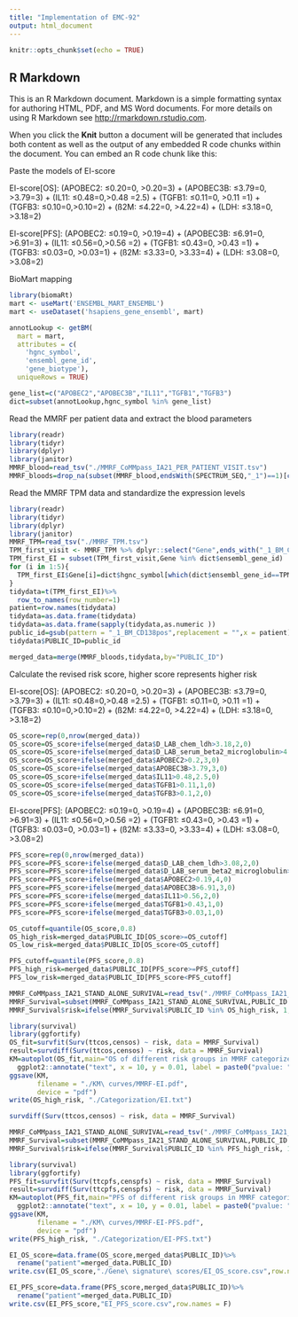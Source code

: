 ```yaml
---
title: "Implementation of EMC-92"
output: html_document
---
```


```r
knitr::opts_chunk$set(echo = TRUE)
```

## R Markdown

This is an R Markdown document. Markdown is a simple formatting syntax for authoring HTML, PDF, and MS Word documents. For more details on using R Markdown see <http://rmarkdown.rstudio.com>.

When you click the **Knit** button a document will be generated that includes both content as well as the output of any embedded R code chunks within the document. You can embed an R code chunk like this:


Paste the models of EI-score

EI-score[OS]: (APOBEC2: ≤0.20=0, >0.20=3) + (APOBEC3B: ≤3.79=0, >3.79=3) + 
(IL11: ≤0.48=0,>0.48 =2.5) + (TGFB1: ≤0.11=0, >0.11 =1) + (TGFB3: ≤0.10=0,>0.10=2) + 
(ß2M: ≤4.22=0, >4.22=4) + (LDH: ≤3.18=0, >3.18=2)

EI-score[PFS]: (APOBEC2: ≤0.19=0, >0.19=4) + (APOBEC3B: ≤6.91=0, >6.91=3) + (IL11: ≤0.56=0,>0.56 =2) + 
(TGFB1: ≤0.43=0, >0.43 =1) + (TGFB3: ≤0.03=0, >0.03=1) +
(ß2M: ≤3.33=0, >3.33=4) + (LDH: ≤3.08=0, >3.08=2) 

BioMart mapping
```r
library(biomaRt) 
mart <- useMart('ENSEMBL_MART_ENSEMBL')
mart <- useDataset('hsapiens_gene_ensembl', mart)

annotLookup <- getBM(
  mart = mart,
  attributes = c(
    'hgnc_symbol',
    'ensembl_gene_id',
    'gene_biotype'),
  uniqueRows = TRUE)
```

```r
gene_list=c("APOBEC2","APOBEC3B","IL11","TGFB1","TGFB3")
dict=subset(annotLookup,hgnc_symbol %in% gene_list)
```
Read the MMRF per patient data and extract the blood parameters
```r
library(readr)
library(tidyr)
library(dplyr)
library(janitor)
MMRF_blood=read_tsv("./MMRF_CoMMpass_IA21_PER_PATIENT_VISIT.tsv")
MMRF_bloods=drop_na(subset(MMRF_blood,endsWith(SPECTRUM_SEQ,"_1")==1)[c("D_LAB_chem_ldh","D_LAB_serum_beta2_microglobulin","PUBLIC_ID","SPECTRUM_SEQ")])
```

Read the MMRF TPM data and standardize the expression levels
```r
library(readr)
library(tidyr)
library(dplyr)
library(janitor)
MMRF_TPM=read_tsv("./MMRF_TPM.tsv")
TPM_first_visit <- MMRF_TPM %>% dplyr::select("Gene",ends_with("_1_BM_CD138pos"))
TPM_first_EI = subset(TPM_first_visit,Gene %in% dict$ensembl_gene_id)
for (i in 1:5){
  TPM_first_EI$Gene[i]=dict$hgnc_symbol[which(dict$ensembl_gene_id==TPM_first_EI$Gene[i])]
}
tidydata=t(TPM_first_EI)%>%
  row_to_names(row_number=1)
patient=row.names(tidydata)
tidydata=as.data.frame(tidydata)
tidydata=as.data.frame(sapply(tidydata,as.numeric ))
public_id=gsub(pattern = "_1_BM_CD138pos",replacement = "",x = patient)
tidydata$PUBLIC_ID=public_id
```


```r
merged_data=merge(MMRF_bloods,tidydata,by="PUBLIC_ID")
```

Calculate the revised risk score, higher score represents higher risk

EI-score[OS]: (APOBEC2: ≤0.20=0, >0.20=3) + (APOBEC3B: ≤3.79=0, >3.79=3) + 
(IL11: ≤0.48=0,>0.48 =2.5) + (TGFB1: ≤0.11=0, >0.11 =1) + (TGFB3: ≤0.10=0,>0.10=2) + 
(ß2M: ≤4.22=0, >4.22=4) + (LDH: ≤3.18=0, >3.18=2)
```r
OS_score=rep(0,nrow(merged_data))
OS_score=OS_score+ifelse(merged_data$D_LAB_chem_ldh>3.18,2,0)
OS_score=OS_score+ifelse(merged_data$D_LAB_serum_beta2_microglobulin>4.22,4,0)
OS_score=OS_score+ifelse(merged_data$APOBEC2>0.2,3,0)
OS_score=OS_score+ifelse(merged_data$APOBEC3B>3.79,3,0)
OS_score=OS_score+ifelse(merged_data$IL11>0.48,2.5,0)
OS_score=OS_score+ifelse(merged_data$TGFB1>0.11,1,0)
OS_score=OS_score+ifelse(merged_data$TGFB3>0.1,2,0)
```

EI-score[PFS]: (APOBEC2: ≤0.19=0, >0.19=4) + (APOBEC3B: ≤6.91=0, >6.91=3) + (IL11: ≤0.56=0,>0.56 =2) + 
(TGFB1: ≤0.43=0, >0.43 =1) + (TGFB3: ≤0.03=0, >0.03=1) +
(ß2M: ≤3.33=0, >3.33=4) + (LDH: ≤3.08=0, >3.08=2) 
```r
PFS_score=rep(0,nrow(merged_data))
PFS_score=PFS_score+ifelse(merged_data$D_LAB_chem_ldh>3.08,2,0)
PFS_score=PFS_score+ifelse(merged_data$D_LAB_serum_beta2_microglobulin>3.33,4,0)
PFS_score=PFS_score+ifelse(merged_data$APOBEC2>0.19,4,0)
PFS_score=PFS_score+ifelse(merged_data$APOBEC3B>6.91,3,0)
PFS_score=PFS_score+ifelse(merged_data$IL11>0.56,2,0)
PFS_score=PFS_score+ifelse(merged_data$TGFB1>0.43,1,0)
PFS_score=PFS_score+ifelse(merged_data$TGFB3>0.03,1,0)
```


```r
OS_cutoff=quantile(OS_score,0.8)
OS_high_risk=merged_data$PUBLIC_ID[OS_score>=OS_cutoff]
OS_low_risk=merged_data$PUBLIC_ID[OS_score<OS_cutoff]
```

```r
PFS_cutoff=quantile(PFS_score,0.8)
PFS_high_risk=merged_data$PUBLIC_ID[PFS_score>=PFS_cutoff]
PFS_low_risk=merged_data$PUBLIC_ID[PFS_score<PFS_cutoff]
```

```r
MMRF_CoMMpass_IA21_STAND_ALONE_SURVIVAL=read_tsv("./MMRF_CoMMpass_IA21_STAND_ALONE_SURVIVAL.tsv")
MMRF_Survival=subset(MMRF_CoMMpass_IA21_STAND_ALONE_SURVIVAL,PUBLIC_ID %in% OS_high_risk | PUBLIC_ID %in% OS_low_risk)
MMRF_Survival$risk=ifelse(MMRF_Survival$PUBLIC_ID %in% OS_high_risk, 1, 0) #risk=1 represents high risk
```

```r
library(survival)
library(ggfortify)
OS_fit=survfit(Surv(ttcos,censos) ~ risk, data = MMRF_Survival)
result=survdiff(Surv(ttcos,censos) ~ risk, data = MMRF_Survival)
KM=autoplot(OS_fit,main="OS of different risk groups in MMRF categorized by EI score")+
  ggplot2::annotate("text", x = 10, y = 0.01, label = paste0("pvalue: ", sprintf("%.2e", result$pvalue)) , size = 3, hjust = 0)
ggsave(KM, 
       filename = "./KM\ curves/MMRF-EI.pdf",
       device = "pdf")
write(OS_high_risk, "./Categorization/EI.txt")
```
```r
survdiff(Surv(ttcos,censos) ~ risk, data = MMRF_Survival)
```

```r
MMRF_CoMMpass_IA21_STAND_ALONE_SURVIVAL=read_tsv("./MMRF_CoMMpass_IA21_STAND_ALONE_SURVIVAL.tsv")
MMRF_Survival=subset(MMRF_CoMMpass_IA21_STAND_ALONE_SURVIVAL,PUBLIC_ID %in% PFS_high_risk | PUBLIC_ID %in% PFS_low_risk)
MMRF_Survival$risk=ifelse(MMRF_Survival$PUBLIC_ID %in% PFS_high_risk, 1, 0) #risk=1 represents high risk
```

```r
library(survival)
library(ggfortify)
PFS_fit=survfit(Surv(ttcpfs,censpfs) ~ risk, data = MMRF_Survival)
result=survdiff(Surv(ttcpfs,censpfs) ~ risk, data = MMRF_Survival)
KM=autoplot(PFS_fit,main="PFS of different risk groups in MMRF categorized by EI score")+
  ggplot2::annotate("text", x = 10, y = 0.01, label = paste0("pvalue: ", sprintf("%.2e", result$pvalue)) , size = 3, hjust = 0)
ggsave(KM, 
       filename = "./KM\ curves/MMRF-EI-PFS.pdf",
       device = "pdf")
write(PFS_high_risk, "./Categorization/EI-PFS.txt")
```
```r
EI_OS_score=data.frame(OS_score,merged_data$PUBLIC_ID)%>%
  rename("patient"=merged_data.PUBLIC_ID)
write.csv(EI_OS_score,"./Gene\ signature\ scores/EI_OS_score.csv",row.names = F)
```

```r
EI_PFS_score=data.frame(PFS_score,merged_data$PUBLIC_ID)%>%
  rename("patient"=merged_data.PUBLIC_ID)
write.csv(EI_PFS_score,"EI_PFS_score.csv",row.names = F)
```

